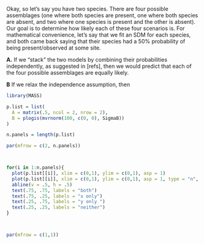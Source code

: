 Okay, so let's say you have two species.
There are four possible assemblages (one where both species are present, one where both species are absent, and two where one species is present and the other is absent).
Our goal is to determine how likely each of these four scenarios is.
For mathematical convenience, let's say that we fit an SDM for each species, and both came back saying that their species had a 50% probability of being present/observed at some site.

**A.** If we "stack" the two models by combining their probabilities independently, as suggested in [refs], then we would predict that each of the four possible assemblages are equally likely.

**B** If we relax the independence assumption, then 


```{r A}
library(MASS)

p.list = list(
  A = matrix(.5, ncol = 2, nrow = 2),
  B = plogis(mvrnorm(100, c(0, 0), SigmaB))
)

n.panels = length(p.list)

par(mfrow = c(2, n.panels))



for(i in 1:n.panels){
  plot(p.list[[i]], xlim = c(0,1), ylim = c(0,1), asp = 1)
  plot(p.list[[i]], xlim = c(0,1), ylim = c(0,1), asp = 1, type = "n", axes = FALSE)
  abline(v = .5, h = .5)
  text(.75, .75, labels = "both")
  text(.75, .25, labels = "x only")
  text(.25, .75, labels = "y only ")
  text(.25, .25, labels = "neither")
}



par(mfrow = c(1,1))
```


